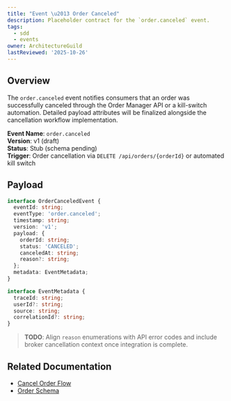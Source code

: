 ```yaml
---
title: "Event \u2013 Order Canceled"
description: Placeholder contract for the `order.canceled` event.
tags:
  - sdd
  - events
owner: ArchitectureGuild
lastReviewed: '2025-10-26'
---
```

## Overview

The `order.canceled` event notifies consumers that an order was successfully canceled through the Order Manager API or a kill-switch automation. Detailed payload attributes will be finalized alongside the cancellation workflow implementation.

**Event Name**: `order.canceled`  
**Version**: v1 (draft)  
**Status**: Stub (schema pending)  
**Trigger**: Order cancellation via `DELETE /api/orders/{orderId}` or automated kill switch

## Payload

```typescript
interface OrderCanceledEvent {
  eventId: string;
  eventType: 'order.canceled';
  timestamp: string;
  version: 'v1';
  payload: {
    orderId: string;
    status: 'CANCELED';
    canceledAt: string;
    reason?: string;
  };
  metadata: EventMetadata;
}

interface EventMetadata {
  traceId: string;
  userId?: string;
  source: string;
  correlationId?: string;
}
```

> **TODO**: Align `reason` enumerations with API error codes and include broker cancellation context once integration is complete.

## Related Documentation

- [Cancel Order Flow](../../flows/v1/cancel-order)
- [Order Schema](../../domain/schemas/v1/order)
